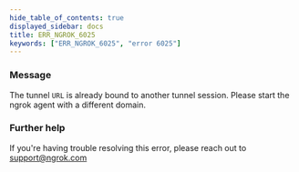 ```yaml
---
hide_table_of_contents: true
displayed_sidebar: docs
title: ERR_NGROK_6025
keywords: ["ERR_NGROK_6025", "error 6025"]
---
```


### Message

The tunnel `URL` is already bound to another tunnel session. Please start the ngrok agent with a different domain.

### Further help

If you're having trouble resolving this error, please reach out to [support@ngrok.com](mailto:support@ngrok.com?subject=Help%20with%20ERR_NGROK_6025)
